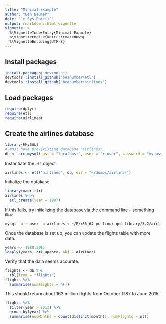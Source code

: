 ```yaml
---
title: "Minimal Example"
author: "Ben Baumer"
date: "`r Sys.Date()`"
output: rmarkdown::html_vignette
vignette: >
  %\VignetteIndexEntry{Minimal Example}
  %\VignetteEngine{knitr::rmarkdown}
  %\VignetteEncoding{UTF-8}
---
```


## Install packages

```r
install.packages("devtools")
devtools::install_github("beanumber/etl")
devtools::install_github("beanumber/airlines")
```

## Load packages

```r
require(dplyr)
require(etl)
require(airlines)
```

## Create the airlines database

```r
library(RMySQL)
# must have pre-existing database "airlines"
db <- src_mysql(host = "localhost", user = "r-user", password = "mypass", dbname = "airlines")
```

Instantiate the `etl` object

```r
airlines <- etl("airlines", db, dir = "~/dumps/airlines")
```

Initialize the database

```r
library(magrittr)
airlines %<>%
  etl_create(year = 1987)
```

If this fails, try initializing the database via the command line -- something like:

```bash
mysql -u r-user -p airlines < ~/R/x86_64-pc-linux-gnu-library/3.2/airlines/sql/init.mysql
```

Once the database is set up, you can update the flights table with more data.  

```r
years <- 1988:2015
lapply(years, etl_update, obj = airlines)
```

Verify that the data seems accurate.

```r
flights <- db %>%
  tbl(from = "flights")
flights %>%
  summarise(numFlights = n())
```

This should return about 163 million flights from October 1987 to June 2015. 

```r
flights %>%
  filter(year > 2013) %>%
  group_by(year) %>%
  summarise(numMonths = count(distinct(month)), numFlights = n())
```